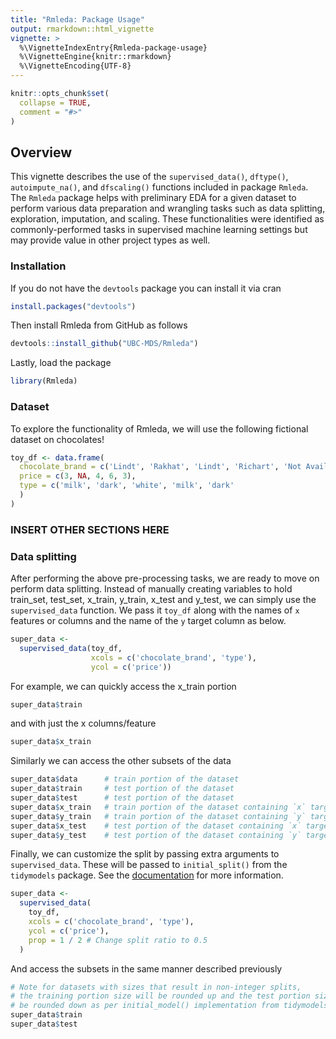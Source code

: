 ```yaml
---
title: "Rmleda: Package Usage"
output: rmarkdown::html_vignette
vignette: >
  %\VignetteIndexEntry{Rmleda-package-usage}
  %\VignetteEngine{knitr::rmarkdown}
  %\VignetteEncoding{UTF-8}
---
```


```r
knitr::opts_chunk$set(
  collapse = TRUE,
  comment = "#>"
)
```

## Overview

This vignette describes the use of the `supervised_data()`, `dftype()`, `autoimpute_na()`, and `dfscaling()` functions included in package `Rmleda`. The `Rmleda` package helps with preliminary EDA for a given dataset to perform various data preparation and wrangling tasks such as data splitting, exploration, imputation, and scaling. These functionalities were identified as commonly-performed tasks in supervised machine learning settings but may provide value in other project types as well.

### Installation

If you do not have the `devtools` package you can install it via cran

```r
install.packages("devtools")
```

Then install Rmleda from GitHub as follows

```r
devtools::install_github("UBC-MDS/Rmleda")
```
Lastly, load the package

```r
library(Rmleda)
```

### Dataset

To explore the functionality of Rmleda, we will use the following fictional dataset on chocolates!

```r
toy_df <- data.frame(
  chocolate_brand = c('Lindt', 'Rakhat', 'Lindt', 'Richart', 'Not Available'),
  price = c(3, NA, 4, 6, 3),
  type = c('milk', 'dark', 'white', 'milk', 'dark'
  )
)
```

### INSERT OTHER SECTIONS HERE


### Data splitting

After performing the above pre-processing tasks, we are ready to move on perform data splitting. Instead of manually creating variables to hold train_set, test_set, x_train, y_train, x_test and y_test, we can simply use the `supervised_data` function. We pass it `toy_df` along with the names of `x` features or columns and the name of the `y` target column as below. 

<!-- The function automatically calls [initial_split()]("https://rsample.tidymodels.org/reference/initial_split.html") from the `tidymodels` package with the default arguments and returns easy-access variables for train portion of the dataset (`train`), the test portion of the dataset (`test`), the train portion of the dataset containing `X` features only (`x_train`), the train portion of the dataset containing `y` targets only (`y_train`), the test portion of the dataset containing `X` features only (`x_test`), and the test portion of the dataset containing `y` targets only (`y_test`). You can also access the original dataset from the supervised_data object using the variable name `data`. -->

```r
super_data <-
  supervised_data(toy_df,
                  xcols = c('chocolate_brand', 'type'),
                  ycol = c('price'))
```

For example, we can quickly access the x_train portion

```r
super_data$train
```

and with just the x columns/feature

```r
super_data$x_train
```

Similarly we can access the other subsets of the data

```r
super_data$data      # train portion of the dataset
super_data$train     # test portion of the dataset
super_data$test      # test portion of the dataset
super_data$x_train   # train portion of the dataset containing `x` targets only
super_data$y_train   # train portion of the dataset containing `y` targets only
super_data$x_test    # test portion of the dataset containing `x` targets only
super_data$y_test    # test portion of the dataset containing `y` targets only
```

Finally, we can customize the split by passing extra arguments to `supervised_data`. These will be passed to `initial_split()` from the `tidymodels` package. See the [documentation]("https://rsample.tidymodels.org/reference/initial_split.html") for more information.

```r
super_data <-
  supervised_data(
    toy_df,
    xcols = c('chocolate_brand', 'type'),
    ycol = c('price'),
    prop = 1 / 2 # Change split ratio to 0.5
  ) 
```

And access the subsets in the same manner described previously

```r
# Note for datasets with sizes that result in non-integer splits, 
# the training portion size will be rounded up and the test portion size will
# be rounded down as per initial_model() implementation from tidymodels
super_data$train
super_data$test
```


